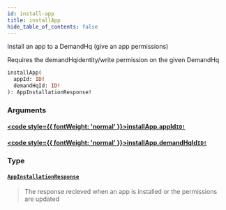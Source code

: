 ```yaml
---
id: install-app
title: installApp
hide_table_of_contents: false
---
```








Install an app to a DemandHq (give an app permissions)

Requires the demandHqidentity/write permission on the given DemandHq

```graphql
installApp(
  appId: ID!
  demandHqId: ID!
): AppInstallationResponse!
```


### Arguments

#### [<code style={{ fontWeight: 'normal' }}>installApp.<b>appId</b></code>](#)<Bullet />[`ID!`](/demand/api/graphql-admin/reference/scalars/id) <Badge class="secondary" text="non-null"/> <Badge class="secondary" text="scalar"/>
> 
> 

#### [<code style={{ fontWeight: 'normal' }}>installApp.<b>demandHqId</b></code>](#)<Bullet />[`ID!`](/demand/api/graphql-admin/reference/scalars/id) <Badge class="secondary" text="non-null"/> <Badge class="secondary" text="scalar"/>
> 
> 

### Type

#### [`AppInstallationResponse`](/demand/api/graphql-admin/reference/objects/app-installation-response) <Badge class="secondary" text="object"/>
> The response recieved when an app is installed or the permissions are updated
> 





